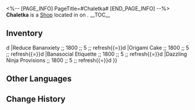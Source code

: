 <%-- [PAGE_INFO]
PageTitle=#Chaletka#
[END_PAGE_INFO] --%>
{{Stub}}
{{Location Infobox
|title    = {{Icon/White|Icon Shop Materials.png}} Chaletka
|image    = Shop Chaletka.png
|type     = Shop
|world    = <!--to be added-->
|region   = 
|area     = <!--to be added-->
|subarea  = 
}}
{{Description|The exclusive stall for the Paperfold University Dessert Club. It is said that all the desserts sold here are personally made by the club president.}}
'''Chaletka''' is a [[Shop]] located in <!--area--> on <!--world-->.
<!--
It is operated by [[<shopkeeper>]].
-->
__TOC__

==Inventory==
{{Shop|shop=Chaletka|currency=Credit|refresh=1|total=1
|(Trailblazer)© BananaPie ;; 5000 ;; 1 ;; refresh{{=}}d
|Reduce Bananxiety ;; 1800 ;; 5 ;; refresh{{=}}d
|Origami Cake ;; 1800 ;; 5 ;; refresh{{=}}d
|Banasocial Etiquette ;; 1800 ;; 5 ;; refresh{{=}}d
|Dazzling Ninja Provisions ;; 1800 ;; 5 ;; refresh{{=}}d
}}
<!--
==Location==
{{Map Embed|<map name>|<marker id>}}
--><!--
==Achievements==
{{Achievements by Category Table|topic=Chaletka}}
-->
==Other Languages==
{{Other Languages
|en   = Chaletka
|zhs  = 恰丽卡
|zht  = 恰麗卡
|ja   = チャリカ
|ko   = 샬레카
|es   = Chaletka
|fr   = Chaletka
|ru   = Чалетка
|th   = Chaletka
|vi   = Chaletka
|de   = Chaletka
|id   = Chaletka
|pt   = Chaletka
}}

==Change History==
{{Change History|2.6}}